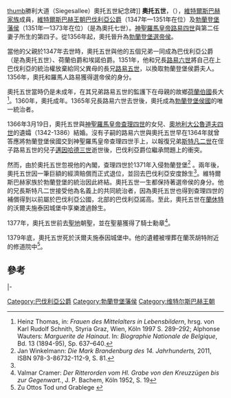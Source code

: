 [[file:OttoV_Faule_Siegesallee.JPG|thumb]]勝利大道（Siegesallee）奧托五世紀念碑]]
'''奧托五世'''，（{{bd|約1346年||1379年|11月15日|catIdx=O}}），[[維特爾斯巴赫王朝|維特爾斯巴赫家族]]成員，[[維特爾斯巴赫王朝|維特爾斯巴赫王朝]][[巴伐利亞公爵|巴伐利亞公爵]]（1347年—1351年在位）及[[勃蘭登堡藩侯|勃蘭登堡藩侯]]（1351年—1373年在位）（是為奧托七世）。[[神聖羅馬皇帝|神聖羅馬皇帝]][[路易四世_(神聖羅馬帝國)|路易四世]]與第二任妻子{{link-en|埃諾的瑪格麗特二世|Margaret II, Countess of Hainaut|瑪格麗特二世}}所生的第四子。從1356年起，奧托晉升為[[勃蘭登堡選帝侯|勃蘭登堡選帝侯]]。

當他的父親於1347年去世時，奧托五世與他的五個兄弟一同成為巴伐利亞公爵（是為奧托五世）、荷蘭伯爵和埃諾伯爵。1351年，他和兄長[[路易六世_(巴伐利亞)|路易六世]]將自己在上巴伐利亞的統治權放棄給同父異母的長兄[[路易五世_(巴伐利亞)|路易五世]]，以換取勃蘭登堡侯爵夫人。1356年，奧托和羅馬人路易獲得選帝侯的身分。

奧托五世當時仍是未成年，在其兄弟路易五世的監護下在母親的故鄉[[荷蘭伯國|荷蘭伯國]]長大<ref>Heinz Thomas, in: ''Frauen des Mittelalters in Lebensbildern'', hrsg. von Karl Rudolf Schnith, Styria Graz, Wien, Köln 1997 S. 289–292; Alphonse Wauters: ''Marguerite de Hainaut''. In: ''Biographie Nationale de Belgique'', Bd. 13 (1894-95), Sp. 637–640.</ref>。1360年，奧托成年。1365年兄長路易六世去世後，奧托成為[[勃蘭登堡侯國|勃蘭登堡侯國]]的唯一統治者。

1366年3月19日，奧托五世與[[神聖羅馬皇帝|神聖羅馬皇帝]][[查理四世_(神聖羅馬帝國)|查理四世]]的女兒、[[奧地利統治者列表|奧地利大公]][[魯道夫四世_(奧地利)|魯道夫四世]]的遺孀{{link-en|波希米亞的嘉芙蓮|Catherine of Bohemia}}（1342-1386）結婚。沒有子嗣的路易六世與奧托五世早在1364年就曾答應將勃蘭登堡侯國交到神聖羅馬皇帝查理四世手上，以報復兄弟[[斯特凡二世_(巴伐利亞)|斯特凡二世]]在侄子路易五世的兒子[[邁因哈德三世_(巴伐利亞)|邁因哈德三世]]逝世後，巴伐利亞爵位繼承問題上的衝突。

然而，由於奧托五世忽視他的內閣，查理四世於1371年入侵勃蘭登堡<ref name=Winkelmann>Jan Winkelmann: ''Die Mark Brandenburg des 14. Jahrhunderts,'' 2011, ISBN 978-3-86732-112-9, S. 81.</ref> 。兩年後，奧托五世因一筆巨額的經濟賠償而正式退位，並回去巴伐利亞安度餘生<ref name=Winkelmann/>。維特爾斯巴赫家族於勃蘭登堡的統治因此終結。奧托五世一生都保持著選帝侯的身分。他的兄長斯特凡二世接受他為名義上的共同統治者，因為奧托五世也得到查理四世的補償得到以前屬於巴伐利亞公國，北部的巴伐利亞諾高。至此，奧托五世在[[蘭休特|蘭休特]]的沃爾夫施泰因城堡中享樂渡過餘生。

1377年，奧托五世前去[[聖地_(地區)|聖地]]朝聖，並在聖墓獲得了騎士勳章<ref>Valmar Cramer: ''Der Ritterorden vom Hl. Grabe von den Kreuzzügen bis zur Gegenwart.'', J. P. Bachem, Köln 1952, S. 19</ref>。

1379年底，奧托五世死於沃爾夫施泰因城堡中。他的遺體被埋葬在蘭茨胡特附近的修道院中<ref>Zu Ottos Tod und Grablege {{Literatur|Autor =  Helga Czerny|Titel = Der Tod der bayerischen Herzöge im Spätmittelalter und in der frühen Neuzeit 1347–1579. Vorbereitungen – Sterben – Trauerfeierlichkeiten – Grablegen – Memoria|Verlag = C. H. Beck|Ort = München|Datum = 2005|ISBN = 3-406-10742-7|Seiten = 95–96|Reihe = Schriftenreihe zur bayerischen Landesgeschichte|BandReihe = 146|Kommentar = zugleich Dissertation, Universität München 2004}}</ref>。
==參考==
{{reflist}}

{{S-start}}
{{s-hou | [[維特爾斯巴赫王朝|維特爾斯巴赫王朝]]||約1346年|1379年|11月15日}}
{{s-bef | before=[[路易四世_(神聖羅馬帝國)|路易四世]] }}
{{s-ttl | title=[[巴伐利亞公爵|巴伐利亞公爵]] | years=1347年–1349年| regent1=[[路易五世_(巴伐利亞)|路易五世]]、[[斯特凡二世_(巴伐利亞)|斯特凡二世]]、<br>[[路易六世_(巴伐利亞)|路易六世]]、[[威廉一世_(巴伐利亞)|威廉一世]]及[[阿爾布雷希特一世_(巴伐利亞)|阿爾布雷希特一世]]}}
{{s-non | reason=路易四世的兒子們將巴伐利亞王國<br>分裂為上巴伐利亞及下巴伐利亞}}
|-
{{s-non | reason=從[[巴伐利亞公國|巴伐利亞公國]]}}
{{s-ttl | title=[[巴伐利亞統治者列表|上巴伐利亞公爵]] | years=1349年–1351年| regent1=[[路易六世_(巴伐利亞)|路易六世]]及[[路易五世_(巴伐利亞)|路易五世]] }}
{{s-aft | after=[[路易五世_(巴伐利亞)|路易五世（勃蘭登堡人）]] }}
{{s-bef | before=[[路易五世_(巴伐利亞)|路易五世（勃蘭登堡人）]] }}
{{s-ttl | title=[[勃蘭登堡藩侯|勃蘭登堡藩侯]] | years=1351年–1373年 | regent1=[[路易六世_(巴伐利亞)|路易二世]] | years1=1351年–1365年}}
{{s-aft | rows=2 | after=[[溫塞斯拉斯四世|文策爾]]}}
{{s-new}} 
{{s-ttl | title=[[勃蘭登堡選帝侯|勃蘭登堡選帝侯]] | years=1356年–1373年 | regent1=[[路易六世_(巴伐利亞)|路易二世]] | years1=1356年–1365年}}
{{s-end}}

[[Category:巴伐利亞公爵|Category:巴伐利亞公爵]]
[[Category:勃蘭登堡藩侯|Category:勃蘭登堡藩侯]]
[[Category:维特尔斯巴赫王朝|Category:维特尔斯巴赫王朝]]